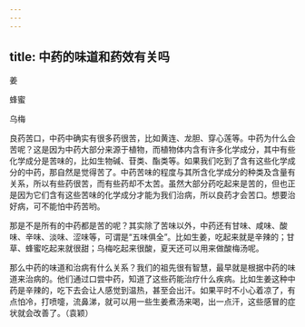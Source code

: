 ```yaml
---
---
---
```

title: 中药的味道和药效有关吗
---




姜

蜂蜜

乌梅



良药苦口，中药中确实有很多药很苦，比如黄连、龙胆、穿心莲等。中药为什么会苦呢？这是因为中药大部分来源于植物，而植物体内含有许多化学成分，其中有些化学成分是苦味的，比如生物碱、苷类、酯类等。如果我们吃到了含有这些化学成分的中药，那自然是觉得苦了。中药苦味的程度与其所含化学成分的种类及含量有关系，所以有些药很苦，而有些药却不太苦。虽然大部分药吃起来是苦的，但也正是因为它们含有这些苦味的化学成分才能为我们治病，所以良药才会苦口。想要治好病，可不能怕中药苦哟。

那是不是所有的中药都是苦的呢？其实除了苦味以外，中药还有甘味、咸味、酸味、辛味、淡味、涩味等，可谓是“五味俱全”。比如生姜，吃起来就是辛辣的；甘草、蜂蜜吃起来就很甜；乌梅吃起来很酸，夏天还可以用来做酸梅汤呢。

那么中药的味道和治病有什么关系？我们的祖先很有智慧，最早就是根据中药的味道来治病的。他们通过口尝中药，知道了这些药能治疗什么疾病。比如生姜这种中药是辛辣的，吃下去会让人感觉到温热，甚至会出汗。如果平时不小心着凉了，有点怕冷，打喷嚏，流鼻涕，就可以用一些生姜煮汤来喝，出一点汗，这些感冒的症状就会改善了。（袁颖）